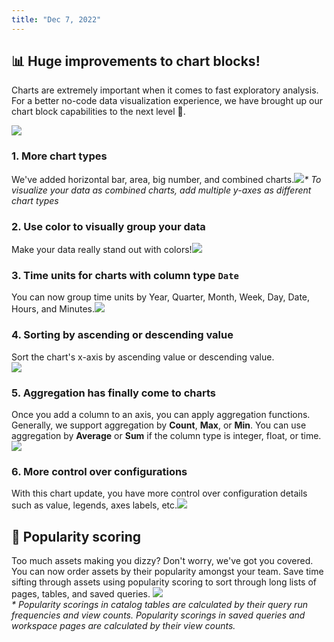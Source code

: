 ```yaml
---
title: "Dec 7, 2022"
---
```


## 📊 Huge improvements to chart blocks!

Charts are extremely important when it comes to fast exploratory analysis. For a better no-code data visualization experience, we have brought up our chart block capabilities to the next level 💪.

<Frame>
  <img
    src="/changelog/images/12-7-2022/1.png"
/>

</Frame>

### 1. More chart types

We've added horizontal bar, area, big number, and combined charts.![](/changelog/images/12-7-2022/2.png)_\* To visualize your data as combined charts, add multiple y-axes as different chart types_

### 2. Use color to visually group your data

Make your data really stand out with colors!![](/changelog/images/12-7-2022/3.png)

### 3. Time units for charts with column type `Date`

You can now group time units by Year, Quarter, Month, Week, Day, Date, Hours, and Minutes.![](/changelog/images/12-7-2022/4.png)

### 4. Sorting by ascending or descending value

Sort the chart's x-axis by ascending value or descending value.<br />![](/changelog/images/12-7-2022/5.png)

### 5. Aggregation has finally come to charts

Once you add a column to an axis, you can apply aggregation functions. Generally, we support aggregation by **Count**, **Max**, or **Min**. You can use aggregation by **Average** or **Sum** if the column type is integer, float, or time.![](/changelog/images/12-7-2022/6.gif)

### 6. More control over configurations

With this chart update, you have more control over configuration details such as value, legends, axes labels, etc.![](/changelog/images/12-7-2022/7.png)

## 🤩 Popularity scoring

Too much assets making you dizzy? Don't worry, we've got you covered.
You can now order assets by their popularity amongst your team. Save time sifting through assets using popularity scoring to sort through long lists of pages, tables, and saved queries.
![](/changelog/images/12-7-2022/8.png)<br />
_\* Popularity scorings in catalog tables are calculated by their query run frequencies and view counts. Popularity scorings in saved queries and workspace pages are calculated by their view counts._
